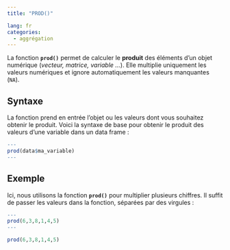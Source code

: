 ```yaml
---
title: "PROD()"

lang: fr
categories:
  - aggrégation
---
```


La fonction **`prod()`** permet de calculer le **produit** des éléments d'un objet numérique (*vecteur, matrice, variable ...*). Elle multiplie uniquement les valeurs numériques et ignore automatiquement les valeurs manquantes (`NA`).  

## Syntaxe  

La fonction prend en entrée l'objet ou les valeurs dont vous souhaitez obtenir le produit. Voici la syntaxe de base pour obtenir le produit des valeurs d’une variable dans un data frame :

``` r
---
prod(data$ma_variable)
---
```

## Exemple

Ici, nous utilisons la fonction **`prod()`** pour multiplier plusieurs chiffres. Il suffit de passer les valeurs dans la fonction, séparées par des virgules :

``` r
---
prod(6,3,8,1,4,5)
---
```

```r
prod(6,3,8,1,4,5)
```

